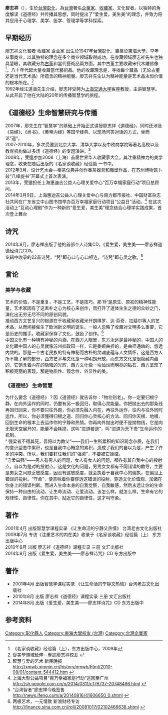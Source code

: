 {{multiple issues|
{{dead end|time=2015-05-02T06:22:19+00:00}}
{{orphan|time=2015-05-02T06:22:19+00:00}}
{{refimprove|time=2015-05-02T06:22:19+00:00}}
{{newsrelease|time=2015-05-02T09:15:32+00:00}}
{{pov|time=2015-08-05T03:21:51+00:00}}
}}

'''廖志祥'''（{{bd|1947年||catIdx=L廖}}），生於[[台灣|台灣]][[彰化縣|彰化]]，為[[台灣|台灣]]著名[[企業家|企業家]]、[[收藏家|收藏家]]、文化智者。以独特的角度解读《道德经》并传播其思想，同时提出了“爱生爱，美生美”的理念，并致力将其应用于心理学、美学、医学、管理学等学科探索。

== 早期经历 ==
廖志祥文化智者 收藏家 企业家
出生於1947年[[台灣|台灣]][[彰化縣|彰化]]，畢業於[[東海大學_(台灣)|東海大學]]。早年从事商业。以其独特的理念在多个商业领域取得成功。在收藏领域廖志祥先生也独具慧眼，其收藏分為[[古董|古董]]和當代藝術品兩方面，其中古董主要收藏宋代木雕佛像<ref>《名家谈收藏》经验篇（上），东方出版中心，2009年</ref>，八十年代起大量收藏當代藝術品。他的收藏理念是，寻找每个藏品（无论古董还是当代艺术品）所蕴含的精神能量。廖志祥先生认为精神能量是艺术品永恒价值的根本所在。<ref>從美學領域延伸－專訪廖志祥校友  {{cite web |url=http://cdc.thu.edu.tw/web/people/people_detail.php?scid=22&sid=125 |title=存档副本 |accessdate=2015年4月18日 |deadurl=yes |archiveurl=https://web.archive.org/web/20150418191222/http://cdc.thu.edu.tw/web/people/people_detail.php?scid=22&sid=125 |archivedate=2015年4月18日 |df= }}</ref><br />

1992年经汪道涵先生介绍，廖志祥受聘为[[上海交通大学|上海交通大学]]客座教授，主讲智慧学。从此开启了他在大陆的20年的传播智慧学的旅程。

== 《道德经》生命智慧研究与传播 ==
2007年，廖先生在“智慧学"的基础上开始正式讲授廖志祥《道德经》，同时还涉及《易经》、《尚书》、《黄帝内经》等国学经典。以现场问答对话的方式，坐而论”道“。<br />

2007-2010年，多次受邀到北京大学、清华大学以及中欧商学院等著名高校以及教育机构做过多场《道德经》的专题演讲。<ref>智慧与爱的艺术 新民晚报  http://xmwb.xinmin.cn/history/xmwb/html/2010-08/01/content_544412.htm {{Wayback|url=http://xmwb.xinmin.cn/history/xmwb/html/2010-08/01/content_544412.htm |date=20160304135222 }}</ref><br />

2008年，受邀参加2008（上海）首届世界华人收藏家大会，其注重精神力的美学理念，收录在随后出版的《名家谈收藏》经验篇 一书中。<br />

2012年3月，设计乞水会—奉茶仪典并创作奉茶器具和雕塑作品，在苏州博物馆卜兹“八峰旋书”开幕式上首次表演。<br />

2013年，受邀担任上海惠迪吉公益人心理关爱中心“百万幸福家庭行动”项目总顾问。<br />

2014年3月9日，上海惠迪吉公益人心理关爱中心与南方都市报社、中国财富杂志社共同在广东省立中山图书馆举办百万幸福家庭行动项目“公益日”活动。<ref>上海大型公益项目“百万幸福家庭行动”巡回至广州  http://sh.people.com.cn/n/2014/0311/c176737-20748486.html {{Wayback|url=http://sh.people.com.cn/n/2014/0311/c176737-20748486.html |date=20160304114427 }}</ref>
在这次活动上“互动心理剧”作为一种新的“爱生爱，美生美”理念结合心理学实践成果，首次登上舞台<br />

== 诗咒 ==
2014年8月，廖志祥出版了他的首部个人诗集CD，《爱生爱，美生美——廖志祥道德经诗咒CD》。<br />

专辑中收录的22首诗咒，“咒”即心口与心口相连，“诗咒”即心灵之歌。<ref>“台湾智者”廖志祥今晚签售  http://news.ifeng.com/a/20140816/41606650_0.shtml {{Wayback|url=http://news.ifeng.com/a/20140816/41606650_0.shtml |date=20190127205640 }}</ref>

== 言论 ==
=== 美学与收藏 ===
艺术的价值，不是重复，不是工艺，不是技巧，那‘朴’是原生、原初的精神性能量，艺术家因有了这素朴之心为核心来创作，而打开了道体生生之德的众妙之门，演化出无穷无尽不同的原创风貌。<br />

推动西方文艺复兴的根源在于收藏家收藏米开朗琪罗、达·芬奇、拉斐尔等人的艺术品，从而间接催生了欧洲新文明的诞生。一般人忽略了收藏对文明多么重要，它是历史的推手。收藏家保存了文化，鼓励了创作。<ref>两极艺术，一元情致 新浪财经专访  http://finance.sina.com.cn/roll/20081017/02102466638.shtml {{Wayback|url=http://finance.sina.com.cn/roll/20081017/02102466638.shtml |date=20160304120749 }}</ref><br />

中国文化有一种特有神秘的内涵，在西方人眼里，东方永远是最神秘的，中国人的文化跟中国人的心灵就像苏州拙政园一样，它是委婉曲折的，是曲径通幽的，悠远内敛的。那是一个古老民族的特有神秘而古朴的灵魂底蕴与人文情怀，这是西方人所不能了解的部分，西方艺术与文化是一种明朗开放，而东方文化是很隐藏内蕴的，它饱含着内在的隐晦的光辉，西方文化像一块灿烂而明亮的钻石，西方呈现了积极亮丽的表现，那是物质性、观念性、外显性的美。

=== 《道德经》 生命智慧===
为什么要念《道德经》？因《道德经》就告诉你：「物壮则老」。你一定要归根宁静，在向外运作的同时，仍要有另一极回归，取得心灵能量。你把抛出去的那条线再回归回来，你不要只往外跑，你必须先融入内在，再往外运作，往内与往外同时运作，所以，你必须懂得归根之道、回归你心灵核心的方法、回归你天根、地根、回到生命的根本上去运作你的宁静和热情。你再向外抛出时便不是拋物线，它是向无限天空展开的，能量不会耗损，这叫“进道若退”，叫“进道为天下贵”生命运作的机制。<br />

“ 强梁者不得其死，吾将以为教父”——我们一生所累积的知识观念杂质，在我们的意识型态中累积，也是自我中心概念的累积，造成了我们的自以为是，产生了许多的冲突。所以，我们要钉住我们的“强梁”，不要被它操控。<br />

”守柔曰强“——男人有男人的问题，女人有女人的问题，都各有其自我中心的投射点，自以为是对的投射点。这是文化的问题，男男女女都有不同错误的教导，主要是男女之间缺乏敏感度，因没有这敏感度，就会执着于自我中心的偏执，在偏见上错误的投射。“守柔”，便意味着你要穿透这错误的投射，穿透文化价值观，加诸在你身上的错误判断。而进入生命本身的自我觉察，自我敏感，然后永远让你的生命保持一种自由的流动，让生命流动、让爱流动。该怎么样，就怎么样。生命有它的规律性、自律性。你在其中，贴近它的自律性，这才叫守柔。

== 著作 ==
2001年4月 出版智慧学课程实录 《让生命活的宁静又热情》 台湾老古文化出版社<br />

2009年7月 专访《注重艺术的内在美》收录于《名家谈收藏》经验篇（上） 东方出版中心<br />

2010年8月 出版 廖志祥《道德经》课程实录 三册 文汇出版社<br />

2014年8月 出版《爱生爱，美生美——廖志祥诗咒》CD 东方出版中<br />

== 著作 ==
* 2001年4月 出版智慧学课程实录 《让生命活的宁静又热情》台湾老古文化出版社
* 2010年8月 出版 廖志祥《道德经》课程实录 三册 文汇出版社
* 2014年8月 出版《爱生爱，美生美——廖志祥诗咒》CD 东方出版中

== 参考资料 ==



[[Category:彰化縣人|Category:彰化縣人]]
[[Category:東海大學校友_(台灣)|Category:東海大學校友 (台灣)]]
[[Category:台灣企業家|Category:台灣企業家]]